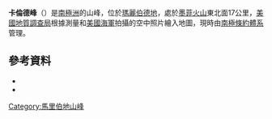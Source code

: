 {{Coord|75|18|S|110|18|W|source:GNIS|display=title}}

'''卡倫德峰'''（{{lang-en|Callender Peak}}）是[[南極洲|南極洲]]的山峰，位於[[瑪麗伯德地|瑪麗伯德地]]，處於[[墨菲火山|墨菲火山]]東北面17公里，[[美國地質調查局|美國地質調查局]]根據測量和[[美國海軍|美國海軍]]拍攝的空中照片繪入地圖，現時由[[南極條約體系|南極條約體系]]管理。

==參考資料==
*{{cite gnis | type = antarid | id = 2309| name = Callender Peak| accessdate = 2011-10-21}}
*{{usgs-gazetteer|id=2309}}

{{DEFAULTSORT:Callender Peak}}
[[Category:馬里伯地山峰|Category:馬里伯地山峰]]


{{MarieByrdLand-geo-stub}}